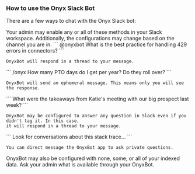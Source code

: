 ### How to use the Onyx Slack Bot

There are a few ways to chat with the Onyx Slack bot:

<Tip>
  Your admin may enable any or all of these methods in your Slack workspace. Additionally,
  the configurations may change based on the channel you are in.
</Tip>

<AccordionGroup>
  <Accordion title="Tag the bot with your question">
    ```
    @onyxbot What is the best practice for handling 429 errors in connectors?
    ```

    OnyxBot will respond in a thread to your message.
  </Accordion>

  <Accordion title="Use a slash command">
    ```
    /onyx How many PTO days do I get per year? Do they roll over?
    ```

    OnyxBot will send an ephemeral message. This means only you will see the response.
  </Accordion>

  <Accordion title="Send a message in a channel with the bot added">
    ```
    What were the takeaways from Katie's meeting with our big prospect last week?
    ```

    OnyxBot may be configured to answer any question in Slack even if you didn't tag it. In this case,
    it will respond in a thread to your message.
  </Accordion>

  <Accordion title="Direct message the bot">
    ```
    Look for conversations about this stack trace...
    ```

    You can direct message the OnyxBot app to ask private questions.
  </Accordion>
</AccordionGroup>

OnyxBot may also be configured with none, some, or all of your indexed data.
Ask your admin what is available through your OnyxBot.
